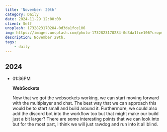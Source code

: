```yaml
---
title: 'November: 29th'
category: Daily
date: 2024-11-29 12:00:00
client: Self
unsplash: 1732823170284-0d3da1fce106
img: https://images.unsplash.com/photo-1732823170284-0d3da1fce106?crop=entropy&cs=srgb&fm=jpg&ixid=MnwzNjM5Nzd8MHwxfHJhbmRvbXx8fHx8fHx8fDE2ODE3NDg2ODY&ixlib=rb-4.0.3&q=85
description: November 29th.
tags:
    - daily
---
```



## 2024

-   01:36PM

    **WebSockets**

    Now that we got the websockets working, we can start moving forward with the multiplayer and chat.
    The best way that we can approach this would be to start small and build around it.
    Furthermore, we could also add the discord bot into the workflow too but that might make our build just a bit larger?
    There are some interesting points that we can look into but for the most part, I think we will just rawdog and run into it all blind.

<Adsense />